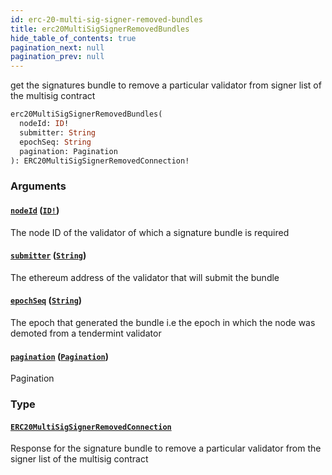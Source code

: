 ```yaml
---
id: erc-20-multi-sig-signer-removed-bundles
title: erc20MultiSigSignerRemovedBundles
hide_table_of_contents: true
pagination_next: null
pagination_prev: null
---
```



get the signatures bundle to remove a particular validator from signer list of the multisig contract

```graphql
erc20MultiSigSignerRemovedBundles(
  nodeId: ID!
  submitter: String
  epochSeq: String
  pagination: Pagination
): ERC20MultiSigSignerRemovedConnection!
```


### Arguments

#### [`nodeId`](#) ([`ID!`](/docs/testnet/graphql/scalars/id))

The node ID of the validator of which a signature bundle is required


#### [`submitter`](#) ([`String`](/docs/testnet/graphql/scalars/string))

The ethereum address of the validator that will submit the bundle


#### [`epochSeq`](#) ([`String`](/docs/testnet/graphql/scalars/string))

The epoch that generated the bundle i.e the epoch in which the node was demoted from a tendermint validator


#### [`pagination`](#) ([`Pagination`](/docs/testnet/graphql/inputs/pagination))

Pagination


### Type

#### [`ERC20MultiSigSignerRemovedConnection`](/docs/testnet/graphql/objects/erc20-multi-sig-signer-removed-connection)

Response for the signature bundle to remove a particular validator from the signer list of the multisig contract




